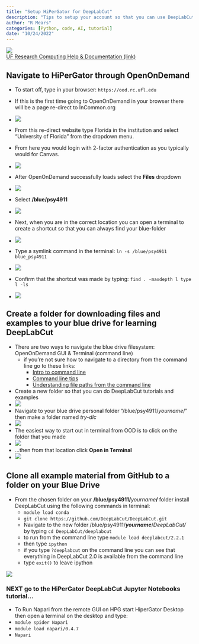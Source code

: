 ```yaml
---
title: "Setup HiPerGator for DeepLabCut"
description: "Tips to setup your account so that you can use DeepLabCut"
author: "R Mears"
categories: [Python, code, AI, tutorial]
date: "10/24/2022"
---
```

![](hpgai.png)  
[UF Research Computing Help & Documentation (link)](https://help.rc.ufl.edu/doc/UFRC_Help_and_Documentation)  

## Navigate to HiPerGator through OpenOnDemand
- To start off, type in your browser: `https://ood.rc.ufl.edu`
- If this is the first time going to OpenOnDemand in your browser there will be a page re-direct to InCommon.org
- ![](incommon.png)
- From this re-direct website type Florida in the institution and select "University of Florida" from the dropdown menu.
- From here you would login with 2-factor authentication as you typically would for Canvas.
- ![](hpg2-factor.png)
- After OpenOnDemand successfully loads select the **Files** dropdown
- ![](ood_hpg_main.png)
- Select **/blue/psy4911** 
- ![](ood_bluefolder.png)
- Next, when you are in the correct location you can open a terminal to create a shortcut so that you can always find your blue-folder
- ![](open_terminal.png)  

- Type a symlink command in the terminal: `ln -s /blue/psy4911 blue_psy4911`

- ![](blue_shortct.png)
- Confirm that the shortcut was made by typing: `find . -maxdepth l type l -ls`  
- ![](blue_shortcut.png)  

## Create a folder for downloading files and examples to your blue drive for learning DeepLabCut  
- There are two ways to navigate the blue drive filesystem: OpenOnDemand GUI & Terminal (command line)
   - if you're not sure how to navigate to a directory from the command line go to these links:
      - [Intro to command line](https://linuxcommand.org/lc3_lts0020.php)
      - [Command line tips](http://www.hpc-carpentry.org/hpc-shell/02-navigation/index.html)
      - [Understanding file paths from the command line](https://datacarpentry.org/shell-genomics/02-the-filesystem/index.html)
- Create a new folder so that you can do DeepLabCut tutorials and examples
- ![](make-new-folder.png)  
- Navigate to your blue drive personal folder "/blue/psy4911/*yourname*/" then make a folder named *try-dlc*
- ![](make_try_dlc.png)  
- The easiest way to start out in terminal from OOD is to click on the folder that you made 
- ![](nav2try-dlc.png)
- ...then from that location click **Open in Terminal**
- ![](try_dlc_term.png)  
  
## Clone all example material from GitHub to a folder on your Blue Drive  
- From the chosen folder on your **/blue/psy4911/***yourname***/** folder install DeepLabCut using the following commands in terminal: 
   - `module load conda`
   - `git clone https://github.com/DeepLabCut/DeepLabCut.git`  
   - Navigate to the new folder /blue/psy4911/***yourname***/*DeepLabCut/* by typing `cd DeepLabCut/deeplabcut`
   - to run from the command line type `module load deeplabcut/2.2.1`
   - then type `ipython`
   - if you type `?deeplabcut` on the command line you can see that everything in DeepLabCut 2.0 is available from the command line
   - type `exit()` to leave ipython

![](module_dlc.png)  
  
### NEXT go to the HiPerGator DeepLabCut Jupyter Notebooks tutorial...    
   

- To Run Napari from the remote GUI on HPG start HiperGator Desktop then open a terminal on the desktop and type:  
- `module spider Napari`
- `module load napari/0.4.7`
- `Napari`


